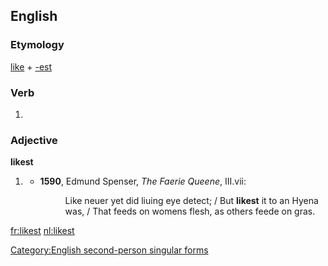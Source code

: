 ==English==

===Etymology===
[[like]] + [[-est]]

===Verb===
{{en-verb form}}

# {{context|archaic}} {{form of|Second-person singular simple present form|like}}

===Adjective===
'''likest'''

# {{context|archaic}} {{superlative of|like}}
#* '''1590''', Edmund Spenser, ''The Faerie Queene'', III.vii:
#*: Like neuer yet did liuing eye detect; / But '''likest''' it to an Hyena was, / That feeds on womens flesh, as others feede on gras.

[[Category:English second-person singular forms]]

[[fr:likest]]
[[nl:likest]]
